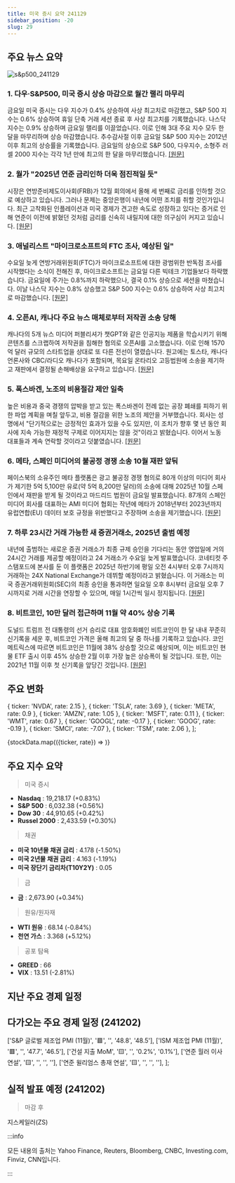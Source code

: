 ```yaml
---
title: 미국 증시 요약 241129
sidebar_position: -20
slug: 29
---
```


## 주요 뉴스 요약

![s&p500_241129](/map/241129.png)

### 1. **다우·S&P500, 미국 증시 상승 마감으로 월간 랠리 마무리**

금요일 미국 증시는 다우 지수가 0.4% 상승하여 사상 최고치로 마감했고, S&P 500 지수는 0.6% 상승하여 휴일 단축 거래 세션 종료 후 사상 최고치를 기록했습니다. 나스닥 지수는 0.9% 상승하며 금요일 랠리를 이끌었습니다. 이로 인해 3대 주요 지수 모두 한 달을 마무리하며 상승 마감했습니다. 추수감사절 이후 금요일 S&P 500 지수는 2012년 이후 최고의 상승률을 기록했습니다. 금요일의 상승으로 S&P 500, 다우지수, 소형주 러셀 2000 지수는 각각 1년 만에 최고의 한 달을 마무리했습니다. [[원문]](https://finance.yahoo.com/news/live/stock-market-today-dow-sp-500-close-at-record-highs-to-cap-winning-month-for-us-stocks-180252618.html)

### 2. **월가 "2025년 연준 금리인하 더욱 점진적일 듯"**

시장은 연방준비제도이사회(FRB)가 12월 회의에서 올해 세 번째로 금리를 인하할 것으로 예상하고 있습니다. 그러나 문제는 중앙은행이 내년에 어떤 조치를 취할 것인가입니다. 최근 고착화된 인플레이션과 미국 경제가 견고한 속도로 성장하고 있다는 증거로 인해 연준이 이전에 밝혔던 것처럼 금리를 신속히 내릴지에 대한 의구심이 커지고 있습니다. [[원문]](https://finance.yahoo.com/news/wall-street-sees-slower-pace-of-fed-rate-cuts-in-2025-100030857.html)

### 3. **애널리스트 "마이크로소프트의 FTC 조사, 예상된 일"**

수요일 늦게 연방거래위원회(FTC)가 마이크로소프트에 대한 광범위한 반독점 조사를 시작했다는 소식이 전해진 후, 마이크로소프트는 금요일 다른 빅테크 기업들보다 하락했습니다. 금요일에 주가는 0.8%까지 하락했으나, 결국 0.1% 상승으로 세션을 마쳤습니다. 이날 나스닥 지수는 0.8% 상승했고 S&P 500 지수는 0.6% 상승하여 사상 최고치로 마감했습니다. [[원문]](https://finance.yahoo.com/news/microsoft-ftc-probe-not-a-complete-shocker-analyst-says-153516617.html)

### 4. **오픈AI, 캐나다 주요 뉴스 매체로부터 저작권 소송 당해**

캐나다의 5개 뉴스 미디어 퍼블리셔가 챗GPT와 같은 인공지능 제품을 학습시키기 위해 콘텐츠를 스크랩하여 저작권을 침해한 혐의로 오픈AI를 고소했습니다. 이로 인해 1570억 달러 규모의 스타트업을 상대로 또 다른 전선이 열렸습니다. 원고에는 토스타, 캐나다 언론사와 CBC/라디오 캐나다가 포함되며, 목요일 온타리오 고등법원에 소송을 제기하고 재판에서 결정될 손해배상을 요구하고 있습니다. [[원문]](https://www.bloomberg.com/news/articles/2024-11-29/openai-sued-by-top-canadian-news-publishers-for-copyright-breach)

### 5. **폭스바겐, 노조의 비용절감 제안 일축**

높은 비용과 중국 경쟁의 압박을 받고 있는 폭스바겐이 전례 없는 공장 폐쇄를 피하기 위한 파업 계획을 며칠 앞두고, 비용 절감을 위한 노조의 제안을 거부했습니다. 회사는 성명에서 "단기적으로는 긍정적인 효과가 있을 수도 있지만, 이 조치가 향후 몇 년 동안 회사에 지속 가능한 재정적 구제로 이어지지는 않을 것"이라고 밝혔습니다. 이어서 노동 대표들과 계속 연락할 것이라고 덧붙였습니다. [[원문]](https://www.reuters.com/technology/meta-faces-trial-october-unfair-competition-case-lodged-by-spanish-media-2024-11-29/)

### 6. **메타, 스페인 미디어의 불공정 경쟁 소송 10월 재판 앞둬**

페이스북의 소유주인 메타 플랫폼은 광고 불공정 경쟁 혐의로 80개 이상의 미디어 회사가 제기한 5억 5,100만 유로(약 5억 8,200만 달러)의 소송에 대해 2025년 10월 스페인에서 재판을 받게 될 것이라고 마드리드 법원이 금요일 발표했습니다. 87개의 스페인 미디어 회사를 대표하는 AMI 미디어 협회는 작년에 메타가 2018년부터 2023년까지 유럽연합(EU) 데이터 보호 규정을 위반했다고 주장하며 소송을 제기했습니다. [[원문]](https://www.reuters.com/business/autos-transportation/volkswagen-brushes-off-unions-cost-savings-proposals-2024-11-29/)

### 7. **하루 23시간 거래 가능한 새 증권거래소, 2025년 출범 예정**

내년에 출범하는 새로운 증권 거래소가 최종 규제 승인을 기다리는 동안 영업일에 거의 24시간 거래를 제공할 예정이라고 24 거래소가 수요일 늦게 발표했습니다. 코네티컷 주 스탬포드에 본사를 둔 이 플랫폼은 2025년 하반기에 평일 오전 4시부터 오후 7시까지 거래하는 24X National Exchange가 데뷔할 예정이라고 밝혔습니다. 이 거래소는 미국 증권거래위원회(SEC)의 최종 승인을 통과하면 일요일 오후 8시부터 금요일 오후 7시까지로 거래 시간을 연장할 수 있으며, 매일 1시간씩 일시 정지됩니다. [[원문]](https://www.cnbc.com/2024/11/29/new-stock-exchange-aiming-to-offer-23-hour-trading-set-to-launch-in-2025.html)

### 8. **비트코인, 10만 달러 접근하며 11월 약 40% 상승 기록**

도널드 트럼프 전 대통령의 선거 승리로 대표 암호화폐인 비트코인이 한 달 내내 꾸준히 신기록을 세운 후, 비트코인 가격은 올해 최고의 달 중 하나를 기록하고 있습니다. 코인 메트릭스에 따르면 비트코인은 11월에 38% 상승할 것으로 예상되며, 이는 비트코인 현물 ETF 출시 이후 45% 상승한 2월 이후 가장 높은 상승폭이 될 것입니다. 또한, 이는 2021년 11월 이후 첫 신기록을 앞당긴 것입니다. [[원문]](https://www.cnbc.com/2024/11/29/bitcoin-heads-for-nearly-40percent-november-gain-as-it-edges-closer-toward-100000.html)

## 주요 변화

  { ticker: 'NVDA', rate: 2.15 },
  { ticker: 'TSLA', rate: 3.69 },
  { ticker: 'META', rate: 0.9 },
  { ticker: 'AMZN', rate: 1.05 },
  { ticker: 'MSFT', rate: 0.11 },
  { ticker: 'WMT', rate: 0.67 },
  { ticker: 'GOOGL', rate: -0.17 },
  { ticker: 'GOOG', rate: -0.19 },
  { ticker: 'SMCI', rate: -7.07 },
  { ticker: 'TSM', rate: 2.06 },
];

{stockData.map(({ticker, rate}) => <StockCardMini key={ticker} ticker={ticker} rate={rate}></StockCardMini>)}

## 주요 지수 요약

> 미국 증시

- **Nasdaq** : 19,218.17 (+0.83%)
- **S&P 500** : 6,032.38 (+0.56%)
- **Dow 30** : 44,910.65 (+0.42%)
- **Russel 2000** : 2,433.59 (+0.30%)

> 채권

- **미국 10년물 채권 금리** : 4.178 (-1.50%)
- **미국 2년물 채권 금리** : 4.163 (-1.19%)
- **미국 장단기 금리차(T10Y2Y)** : 0.05

> 금

- **금** : 2,673.90 (+0.34%)

> 원유/원자재

- **WTI 원유** : 68.14 (-0.84%)
- **천연 가스** : 3.368 (+5.12%)

> 공포 탐욕

- **GREED** : 66
- **VIX** : 13.51 (-2.81%)

## 지난 주요 경제 일정


<EconomicCalendar data={eventsData} />

## 다가오는 주요 경제 일정 (241202)

  ['S&P 글로벌 제조업 PMI (11월)', '🟥', '', '48.8', '48.5'],
  ['ISM 제조업 PMI (11월)', '🟥', '', '47.7', '46.5'],
  ['건설 지출 MoM', '🟨', '', '0.2%', '0.1%'],
  ['연준 월러 이사 연설', '🟨', '', '', ''],
  ['연준 윌리엄스 총재 연설', '🟨', '', '', ''],
];

<EconomicCalendar data={nextEventsData} />

## 실적 발표 예정 (241202)

> 마감 후

지스케일러(ZS)

:::info

모든 내용의 출처는 Yahoo Finance, Reuters, Bloomberg, CNBC, Investing.com, Finviz, CNN입니다.

:::
